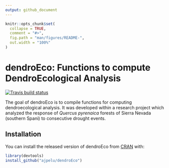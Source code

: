 ```yaml
---
output: github_document
---
```


<!-- README.md is generated from README.Rmd. Please edit that file -->

```r
knitr::opts_chunk$set(
  collapse = TRUE,
  comment = "#>",
  fig.path = "man/figures/README-",
  out.width = "100%"
)
```

# dendroEco: Functions to compute DendroEcological Analysis 
 [![Travis build status](https://travis-ci.org/ajpelu/dendroEco.svg?branch=master)](https://travis-ci.org/ajpelu/dendroEco) 

The goal of dendroEco is to compile functions for computing dendroecological analysis. It was  developed within a research project which analyzed the response of *Quercus pyrenaica* forests of Sierra Nevada (southern Spani) to consecutive drought events. 

## Installation

You can install the released version of dendroEco from [CRAN](https://CRAN.R-project.org) with:

``` r
library(devtools)
install_github("ajpelu/dendroEco")
```


